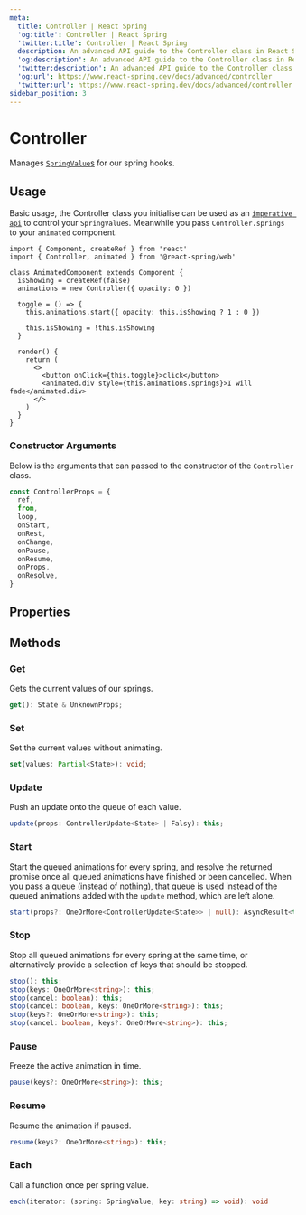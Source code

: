 ```yaml
---
meta:
  title: Controller | React Spring
  'og:title': Controller | React Spring
  'twitter:title': Controller | React Spring
  description: An advanced API guide to the Controller class in React Spring.
  'og:description': An advanced API guide to the Controller class in React Spring.
  'twitter:description': An advanced API guide to the Controller class in React Spring.
  'og:url': https://www.react-spring.dev/docs/advanced/controller
  'twitter:url': https://www.react-spring.dev/docs/advanced/controller
sidebar_position: 3
---
```




# Controller

Manages [`SpringValue`s](/docs/advanced/spring-value) for our spring hooks.

## Usage

Basic usage, the Controller class you initialise can be used as an [`imperative api`](/docs/concepts/imperative-api)
to control your `SpringValues`. Meanwhile you pass `Controller.springs` to your `animated` component.

```tsx
import { Component, createRef } from 'react'
import { Controller, animated } from '@react-spring/web'

class AnimatedComponent extends Component {
  isShowing = createRef(false)
  animations = new Controller({ opacity: 0 })

  toggle = () => {
    this.animations.start({ opacity: this.isShowing ? 1 : 0 })

    this.isShowing = !this.isShowing
  }

  render() {
    return (
      <>
        <button onClick={this.toggle}>click</button>
        <animated.div style={this.animations.springs}>I will fade</animated.div>
      </>
    )
  }
}
```

### Constructor Arguments

Below is the arguments that can passed to the constructor of the `Controller` class.

```ts
const ControllerProps = {
  ref,
  from,
  loop,
  onStart,
  onRest,
  onChange,
  onPause,
  onResume,
  onProps,
  onResolve,
}
```

## Properties


<TablesConfiguration data={CONTROLLER_PROPERTIES_DATA} />

## Methods

### Get

Gets the current values of our springs.

```ts
get(): State & UnknownProps;
```

### Set

Set the current values without animating.

```ts
set(values: Partial<State>): void;
```

### Update

Push an update onto the queue of each value.

```ts
update(props: ControllerUpdate<State> | Falsy): this;
```

### Start

Start the queued animations for every spring, and resolve the returned promise once all queued
animations have finished or been cancelled. When you pass a queue (instead of nothing), that
queue is used instead of the queued animations added with the `update` method, which are left alone.

```ts
start(props?: OneOrMore<ControllerUpdate<State>> | null): AsyncResult<this>;
```

### Stop

Stop all queued animations for every spring at the same time, or alternatively provide a selection
of keys that should be stopped.

```ts
stop(): this;
stop(keys: OneOrMore<string>): this;
stop(cancel: boolean): this;
stop(cancel: boolean, keys: OneOrMore<string>): this;
stop(keys?: OneOrMore<string>): this;
stop(cancel: boolean, keys?: OneOrMore<string>): this;
```

### Pause

Freeze the active animation in time.

```ts
pause(keys?: OneOrMore<string>): this;
```

### Resume

Resume the animation if paused.

```ts
resume(keys?: OneOrMore<string>): this;
```

### Each

Call a function once per spring value.

```ts
each(iterator: (spring: SpringValue, key: string) => void): void
```
